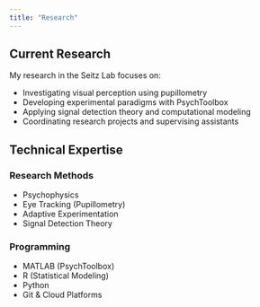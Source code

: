 ```yaml
---
title: "Research"
---
```


## Current Research

My research in the Seitz Lab focuses on:

- Investigating visual perception using pupillometry
- Developing experimental paradigms with PsychToolbox
- Applying signal detection theory and computational modeling
- Coordinating research projects and supervising assistants

## Technical Expertise

:::{.grid}
:::{.g-col-6}
### Research Methods
- Psychophysics
- Eye Tracking (Pupillometry)
- Adaptive Experimentation
- Signal Detection Theory
:::

:::{.g-col-6}
### Programming
- MATLAB (PsychToolbox)
- R (Statistical Modeling)
- Python
- Git & Cloud Platforms
:::
:::
